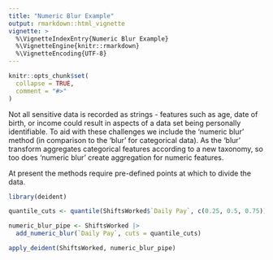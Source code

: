 ---
title: "Numeric Blur Example"
output: rmarkdown::html_vignette
vignette: >
  %\VignetteIndexEntry{Numeric Blur Example}
  %\VignetteEngine{knitr::rmarkdown}
  %\VignetteEncoding{UTF-8}
---

```{r, include = FALSE}
knitr::opts_chunk$set(
  collapse = TRUE,
  comment = "#>"
)
```

Not all sensitive data is recorded as strings - features such as age, date of birth, or income could result in aspects of a data set being personally identifiable.  To aid with these challenges we include the 'numeric blur' method (in comparison to the 'blur' for categorical data).  As the 'blur' transform aggregates categorical features according to a new taxonomy, so too does 'numeric blur' create aggregation for numeric features.

At present the methods require pre-defined points at which to divide the data.   

```{r setup}
library(deident)

quantile_cuts <- quantile(ShiftsWorked$`Daily Pay`, c(0.25, 0.5, 0.75))

numeric_blur_pipe <- ShiftsWorked |>
  add_numeric_blur(`Daily Pay`, cuts = quantile_cuts)

apply_deident(ShiftsWorked, numeric_blur_pipe)
```
